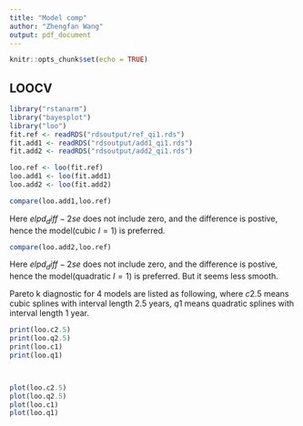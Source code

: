 ```yaml
---
title: "Model comp"
author: "Zhengfan Wang"
output: pdf_document
---
```


```r
knitr::opts_chunk$set(echo = TRUE)
```

## LOOCV

```r
library("rstanarm")
library("bayesplot")
library("loo")
fit.ref <- readRDS("rdsoutput/ref_qi1.rds")
fit.add1 <- readRDS("rdsoutput/add1_qi1.rds")
fit.add2 <- readRDS("rdsoutput/add2_qi1.rds")

loo.ref <- loo(fit.ref)
loo.add1 <- loo(fit.add1)
loo.add2 <- loo(fit.add2)

```


```r
compare(loo.add1,loo.ref)
```
Here $elpd_diff-2se$ does not include zero, and the difference is postive, hence the model(cubic $I=1$) is preferred. 
```r
compare(loo.add2,loo.ref)
```
Here $elpd_diff-2se$ does not include zero, and the difference is postive, hence the model(quadratic $I=1$) is preferred. But it seems less smooth.

Pareto k diagnostic for 4 models are listed as following, where $c2.5$ means cubic splines with interval length 2.5 years, $q1$ means quadratic splines with interval length 1 year.
```r
print(loo.c2.5)
print(loo.q2.5)
print(loo.c1)
print(loo.q1)



plot(loo.c2.5)
plot(loo.q2.5)
plot(loo.c1)
plot(loo.q1)

```


